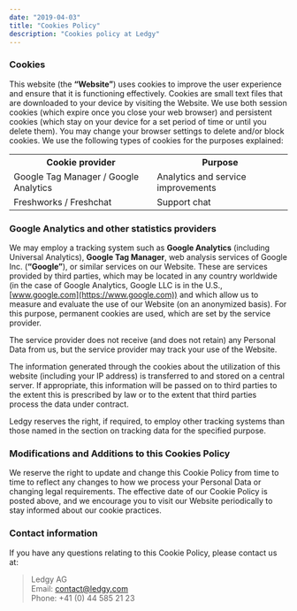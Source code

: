 ```yaml
---
date: "2019-04-03"
title: "Cookies Policy"
description: "Cookies policy at Ledgy"
---
```


### Cookies

This website (the **“Website”**) uses cookies to improve the user experience and ensure that it is functioning effectively. Cookies are small text files that are downloaded to your device by visiting the Website. We use both session cookies (which expire once you close your web browser) and persistent cookies (which stay on your device for a set period of time or until you delete them). You may change your browser settings to delete and/or block cookies.
We use the following types of cookies for the purposes explained:

<table class="table table-bordered table-striped">
  <tbody>
    <tr>
      <th>Cookie provider</th>
      <th>Purpose</th>
    </tr>
    <tr>
      <td>Google Tag Manager / Google Analytics</td>
      <td>Analytics and service improvements</td>
    </tr>
    <tr>
      <td>Freshworks / Freshchat</td>
      <td>Support chat</td>
    </tr>
  </tbody>
</table>


### Google Analytics and other statistics providers

We may employ a tracking system such as **Google Analytics** (including Universal Analytics), **Google Tag Manager**, web analysis services of Google Inc. (**“Google”**), or similar services on our Website. These are services provided by third parties, which may be located in any country worldwide (in the case of Google Analytics, Google LLC is in the U.S., [www.google.com](https://www.google.com)) and which allow us to measure and evaluate the use of our Website (on an anonymized basis). For this purpose, permanent cookies are used, which are set by the service provider.

The service provider does not receive (and does not retain) any Personal Data from us, but the service provider may track your use of the Website.

The information generated through the cookies about the utilization of this website (including your IP address) is transferred to and stored on a central server. If appropriate, this information will be passed on to third parties to the extent this is prescribed by law or to the extent that third parties process the data under contract.

Ledgy reserves the right, if required, to employ other tracking systems than those named in the section on tracking data for the specified purpose.

### Modifications and Additions to this Cookies Policy

We reserve the right to update and change this Cookie Policy from time to time to reflect any changes to how we process your Personal Data or changing legal requirements. The effective date of our Cookie Policy is posted above, and we encourage you to visit our Website periodically to stay informed about our cookie practices.

### Contact information

If you have any questions relating to this Cookie Policy, please contact us at:
> Ledgy AG<br />
> Email: [contact@ledgy.com](mailto:contact@ledgy.com)<br />
> Phone: +41 (0) 44 585 21 23
